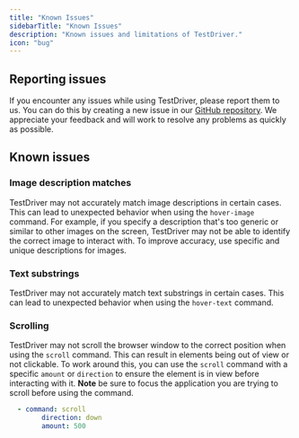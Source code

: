 ```yaml
---
title: "Known Issues"
sidebarTitle: "Known Issues"
description: "Known issues and limitations of TestDriver."
icon: "bug"
---
```


## Reporting issues
If you encounter any issues while using TestDriver, please report them to us. You can do this by creating a new issue in our [GitHub repository](https://github.com/testdriverai/testdriverai/issues/new). We appreciate your feedback and will work to resolve any problems as quickly as possible.


## Known issues

### Image description matches
TestDriver may not accurately match image descriptions in certain cases. This can lead to unexpected behavior when using the `hover-image` command. For example, if you specify a description that's too generic or similar to other images on the screen, TestDriver may not be able to identify the correct image to interact with. To improve accuracy, use specific and unique descriptions for images.

### Text substrings
TestDriver may not accurately match text substrings in certain cases. This can lead to unexpected behavior when using the `hover-text` command. 

### Scrolling 
TestDriver may not scroll the browser window to the correct position when using the `scroll` command. This can result in elements being out of view or not clickable. To work around this, you can use the `scroll` command with a specific `amount` or `direction` to ensure the element is in view before interacting with it. **Note** be sure to focus the application you are trying to scroll before using the command.



```yaml
  - command: scroll
        direction: down
        amount: 500
```
